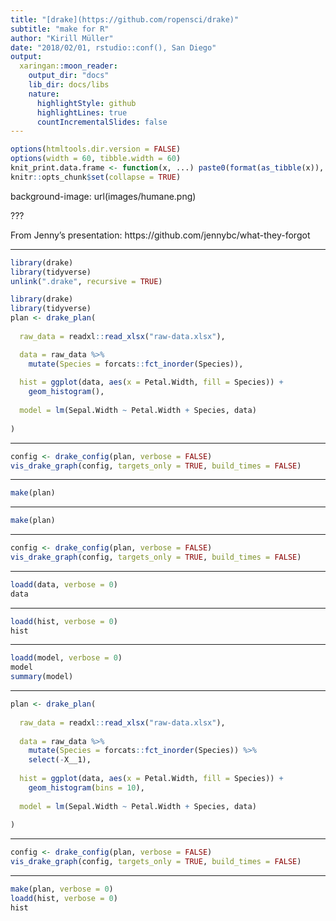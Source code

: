 ```yaml
---
title: "[drake](https://github.com/ropensci/drake)"
subtitle: "make for R"
author: "Kirill Müller"
date: "2018/02/01, rstudio::conf(), San Diego"
output:
  xaringan::moon_reader:
    output_dir: "docs"
    lib_dir: docs/libs
    nature:
      highlightStyle: github
      highlightLines: true
      countIncrementalSlides: false
---
```


```r
options(htmltools.dir.version = FALSE)
options(width = 60, tibble.width = 60)
knit_print.data.frame <- function(x, ...) paste0(format(as_tibble(x)), collapse = "\n")
knitr::opts_chunk$set(collapse = TRUE)
```

background-image: url(images/humane.png)

???

From Jenny's presentation: https://github.com/jennybc/what-they-forgot

---

```r
library(drake)
library(tidyverse)
unlink(".drake", recursive = TRUE)
```

```r
library(drake)
library(tidyverse)
plan <- drake_plan(
  
  raw_data = readxl::read_xlsx("raw-data.xlsx"),

  data = raw_data %>%
    mutate(Species = forcats::fct_inorder(Species)),
  
  hist = ggplot(data, aes(x = Petal.Width, fill = Species)) +
    geom_histogram(),
  
  model = lm(Sepal.Width ~ Petal.Width + Species, data)
  
)
```

---

```r
config <- drake_config(plan, verbose = FALSE)
vis_drake_graph(config, targets_only = TRUE, build_times = FALSE)
```

---

```r
make(plan)
```

---

```r
make(plan)
```

---

```r
config <- drake_config(plan, verbose = FALSE)
vis_drake_graph(config, targets_only = TRUE, build_times = FALSE)
```


---

```r
loadd(data, verbose = 0)
data
```

---

```r
loadd(hist, verbose = 0)
hist
```

---

```r
loadd(model, verbose = 0)
model
summary(model)
```

---

```r
plan <- drake_plan(
  
  raw_data = readxl::read_xlsx("raw-data.xlsx"),
  
  data = raw_data %>%
    mutate(Species = forcats::fct_inorder(Species)) %>% 
    select(-X__1),
  
  hist = ggplot(data, aes(x = Petal.Width, fill = Species)) +
    geom_histogram(bins = 10),
  
  model = lm(Sepal.Width ~ Petal.Width + Species, data)
  
)
```

---

```r
config <- drake_config(plan, verbose = FALSE)
vis_drake_graph(config, targets_only = TRUE, build_times = FALSE)
```

---

```r
make(plan, verbose = 0)
loadd(hist, verbose = 0)
hist
```
